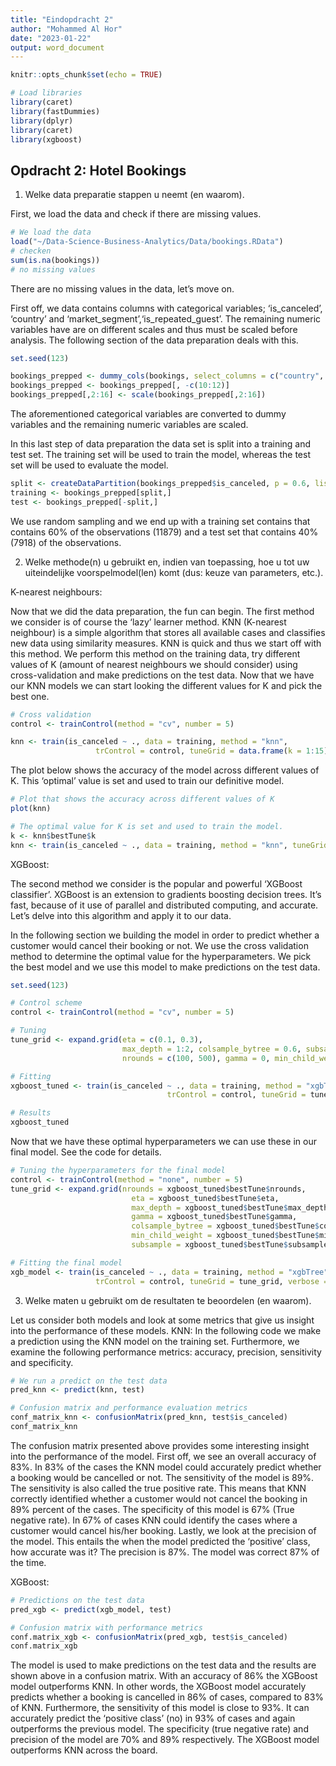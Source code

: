 ```yaml
---
title: "Eindopdracht 2"
author: "Mohammed Al Hor"
date: "2023-01-22"
output: word_document
---
```


```r
knitr::opts_chunk$set(echo = TRUE)
```

```r
# Load libraries
library(caret)
library(fastDummies)
library(dplyr)
library(caret)
library(xgboost)
```

## Opdracht 2: Hotel Bookings

1. Welke data preparatie stappen u neemt (en waarom).

First, we load the data and check if there are missing values. 
```r
# We load the data
load("~/Data-Science-Business-Analytics/Data/bookings.RData")
# checken
sum(is.na(bookings))
# no missing values
```
There are no missing values in the data, let's move on.

First off, we data contains columns with categorical variables; 'is_canceled', 'country' and 'market_segment','is_repeated_guest'. The remaining numeric variables have are on different scales and thus must be scaled before analysis. The following section of the data preparation deals with this.


```r
set.seed(123)

bookings_prepped <- dummy_cols(bookings, select_columns = c("country", "market_segment", "is_repeated_guest")) 
bookings_prepped <- bookings_prepped[, -c(10:12)] 
bookings_prepped[,2:16] <- scale(bookings_prepped[,2:16]) 
```

The aforementioned categorical variables are converted to dummy variables and the remaining numeric variables are scaled. 

In this last step of data preparation the data set is split into a training and test set. The training set will be used to train the model, whereas the test set will be used to evaluate the model. 

```r
split <- createDataPartition(bookings_prepped$is_canceled, p = 0.6, list = FALSE)
training <- bookings_prepped[split,]
test <- bookings_prepped[-split,]
```

We use random sampling and we end up with a training set contains that contains 60% of the observations (11879) and a test set that contains 40% (7918) of the observations.

2. Welke methode(n) u gebruikt en, indien van toepassing, hoe u tot uw uiteindelijke voorspelmodel(len) komt (dus: keuze van parameters, etc.).

K-nearest neighbours:

Now that we did the data preparation, the fun can begin. The first method we consider is of course the 'lazy' learner method. KNN (K-nearest neighbour) is a simple algorithm that stores all available cases and classifies new data using similarity measures. KNN is quick and thus we start off with this method. We perform this method on the training data, try different values of K (amount of nearest neighbours we should consider) using cross-validation and make predictions on the test data. 
Now that we have our KNN models we can start looking the different values for K and pick the best one.
```r
# Cross validation 
control <- trainControl(method = "cv", number = 5)

knn <- train(is_canceled ~ ., data = training, method = "knn", 
                   trControl = control, tuneGrid = data.frame(k = 1:15))

```

The plot below shows the accuracy of the model across different values of K. This 'optimal' value is set and used to train our definitive model. 

```r
# Plot that shows the accuracy across different values of K
plot(knn)

# The optimal value for K is set and used to train the model.
k <- knn$bestTune$k
knn <- train(is_canceled ~ ., data = training, method = "knn", tuneGrid = data.frame(k = k))
```


XGBoost:

The second method we consider is the popular and powerful 'XGBoost classifier'. XGBoost is an extension to gradients boosting decision trees. It's fast, because of it use of parallel and distributed computing, and accurate. Let's delve into this algorithm and apply it to our data. 

In the following section we building the model in order to predict whether a customer would cancel their booking or not. We use the cross validation method to determine the optimal value for the hyperparameters. We pick the best model and we use this model to make predictions on the test data.


```r
set.seed(123)

# Control scheme
control <- trainControl(method = "cv", number = 5)

# Tuning 
tune_grid <- expand.grid(eta = c(0.1, 0.3), 
                         max_depth = 1:2, colsample_bytree = 0.6, subsample = 1, 
                         nrounds = c(100, 500), gamma = 0, min_child_weight = 1)

# Fitting 
xgboost_tuned <- train(is_canceled ~ ., data = training, method = "xgbTree", 
                                   trControl = control, tuneGrid = tune_grid, verbose = FALSE, verbosity = 0)

# Results
xgboost_tuned
```
Now that we have these optimal hyperparameters we can use these in our final model. See the code for details.

```r
# Tuning the hyperparameters for the final model
control <- trainControl(method = "none", number = 5)
tune_grid <- expand.grid(nrounds = xgboost_tuned$bestTune$nrounds,
                           eta = xgboost_tuned$bestTune$eta,
                           max_depth = xgboost_tuned$bestTune$max_depth,
                           gamma = xgboost_tuned$bestTune$gamma,
                           colsample_bytree = xgboost_tuned$bestTune$colsample_bytree,
                           min_child_weight = xgboost_tuned$bestTune$min_child_weight,
                           subsample = xgboost_tuned$bestTune$subsample)

# Fitting the final model
xgb_model <- train(is_canceled ~ ., data = training, method = "xgbTree", 
                   trControl = control, tuneGrid = tune_grid, verbose = FALSE)
```




3. Welke maten u gebruikt om de resultaten te beoordelen (en waarom).

Let us consider both models and look at some metrics that give us insight into the performance of these models.
KNN:
In the following code we make a prediction using the KNN model on the training set. Furthermore, we examine the following performance metrics: accuracy, precision, sensitivity and specificity. 

```r
# We run a predict on the test data
pred_knn <- predict(knn, test)

# Confusion matrix and performance evaluation metrics
conf_matrix_knn <- confusionMatrix(pred_knn, test$is_canceled)
conf_matrix_knn
```
The confusion matrix presented above provides some interesting insight into the performance of the model. First off, we see an overall accuracy of 83%. In 83% of the cases the KNN model could accurately predict whether a booking would be cancelled or not. The sensitivity of the model is 89%. The sensitivity is also called the true positive rate. This means that KNN correctly identified whether a customer would not cancel the booking in 89% percent of the cases. The specificity of this model is 67% (True negative rate). In 67% of cases KNN could identify the cases where a customer would cancel his/her booking. Lastly, we look at the precision of the model. This entails the when the model predicted the 'positive' class, how accurate was it? The precision is 87%. The model was correct 87% of the time.

XGBoost:

```r
# Predictions on the test data
pred_xgb <- predict(xgb_model, test)

# Confusion matrix with performance metrics
conf.matrix_xgb <- confusionMatrix(pred_xgb, test$is_canceled)
conf.matrix_xgb
```
The model is used to make predictions on the test data and the results are shown above in a confusion matrix. With an accuracy of 86% the XGBoost model outperforms KNN. In other words, the XGBoost model accurately predicts whether a booking is cancelled in 86% of cases, compared to 83% of KNN. Furthermore, the sensitivity of this model is close to 93%. It can accurately predict the 'positive class' (no) in 93% of cases and again outperforms the previous model. The specificity (true negative rate) and precision of the model are 70% and 89% respectively. The XGBoost model outperforms KNN across the board.

